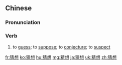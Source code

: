==Chinese==
{{zh-forms}}

===Pronunciation===
{{zh-pron
|m=cāixiǎng
|c=caai1 soeng2
|mn=chhai-sióng
|cat=v
}}

===Verb===
{{zh-verb}}

# to [[guess]]; to [[suppose]]; to [[conjecture]]; to [[suspect]]

{{zh-cat|Intermediate}}

[[fr:猜想]]
[[ko:猜想]]
[[hu:猜想]]
[[mg:猜想]]
[[ja:猜想]]
[[uk:猜想]]
[[zh:猜想]]
